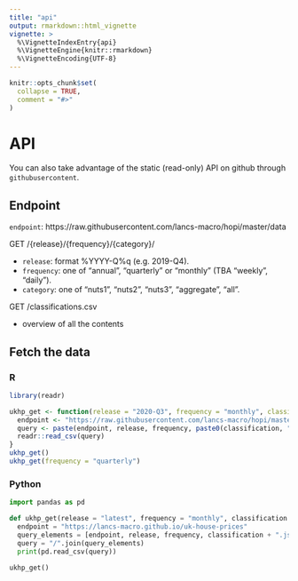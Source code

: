 ```yaml
---
title: "api"
output: rmarkdown::html_vignette
vignette: >
  %\VignetteIndexEntry{api}
  %\VignetteEngine{knitr::rmarkdown}
  %\VignetteEncoding{UTF-8}
---
```


```r
knitr::opts_chunk$set(
  collapse = TRUE,
  comment = "#>"
)
```

# API 

You can also take advantage of the static (read-only) API on github through `githubusercontent`.

## Endpoint 

`endpoint`: https://raw.githubusercontent.com/lancs-macro/hopi/master/data

GET /{release}/{frequency}/{category}/

* `release`: format %YYYY-Q%q (e.g. 2019-Q4).
* `frequency`: one of "annual", "quarterly" or "monthly" (TBA "weekly", "daily").
* `category`: one of "nuts1", "nuts2", "nuts3", "aggregate", "all".

GET /classifications.csv

* overview of all the contents


## Fetch the data

### R

```r
library(readr)

ukhp_get <- function(release = "2020-Q3", frequency = "monthly", classification = "nuts1") {
  endpoint <- "https://raw.githubusercontent.com/lancs-macro/hopi/master/data"
  query <- paste(endpoint, release, frequency, paste0(classification, ".csv"), sep = "/")
  readr::read_csv(query)
} 
ukhp_get()
ukhp_get(frequency = "quarterly")
```

### Python

```python

import pandas as pd

def ukhp_get(release = "latest", frequency = "monthly", classification = "nuts1"):
  endpoint = "https://lancs-macro.github.io/uk-house-prices"
  query_elements = [endpoint, release, frequency, classification + ".json"]
  query = "/".join(query_elements)
  print(pd.read_csv(query))
  
ukhp_get()
```

